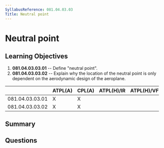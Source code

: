 ```yaml
---
SyllabusReference: 081.04.03.03
Title: Neutral point
---
```


# Neutral point

## Learning Objectives

1. **081.04.03.03.01** -- Define "neutral point".
2. **081.04.03.03.02** -- Explain why the location of the neutral point is only
   dependent on the aerodynamic design of the aeroplane.

|                 | ATPL(A) | CPL(A) | ATPL(H)/IR | ATPL(H)/VFR | CPL(H) | IR  | CBIR(A) |
| --------------- | ------- | ------ | ---------- | ----------- | ------ | --- | ------- |
| 081.04.03.03.01 | X       | X      |            |             |        |     |         |
| 081.04.03.03.02 | X       | X      |            |             |        |     |         |

## Summary

## Questions
